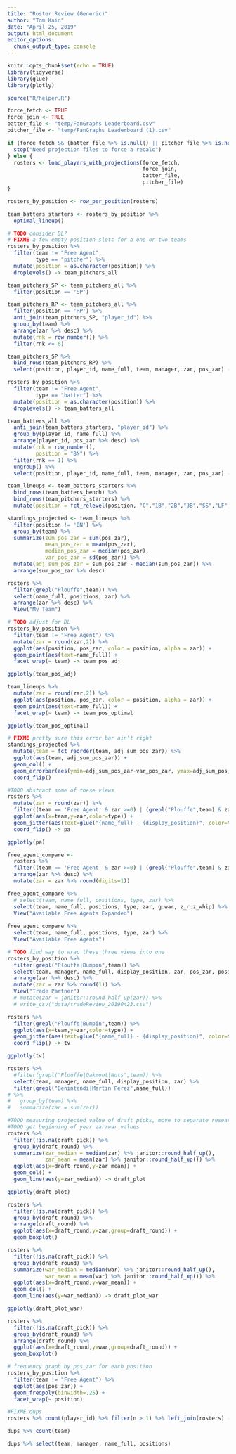 ```yaml
---
title: "Roster Review (Generic)"
author: "Tom Kain"
date: "April 25, 2019"
output: html_document
editor_options: 
  chunk_output_type: console
---
```


```r
knitr::opts_chunk$set(echo = TRUE)
library(tidyverse)
library(glue)
library(plotly)

source("R/helper.R")
```


```r
force_fetch <- TRUE
force_join <- TRUE
batter_file <- "temp/FanGraphs Leaderboard.csv"
pitcher_file <- "temp/FanGraphs Leaderboard (1).csv"

if (force_fetch && (batter_file %>% is.null() || pitcher_file %>% is.null())) {
  stop("Need projection files to force a recalc")
} else {
  rosters <- load_players_with_projections(force_fetch, 
                                           force_join, 
                                           batter_file, 
                                           pitcher_file)
}
```

```r
rosters_by_position <- row_per_position(rosters)

team_batters_starters <- rosters_by_position %>% 
  optimal_lineup()

# TODO consider DL?
# FIXME a few empty position slots for a one or two teams
rosters_by_position %>% 
  filter(team != "Free Agent",
         type == "pitcher") %>% 
  mutate(position = as.character(position)) %>% 
  droplevels() -> team_pitchers_all

team_pitchers_SP <- team_pitchers_all %>% 
  filter(position == 'SP')

team_pitchers_RP <- team_pitchers_all %>% 
  filter(position == 'RP') %>% 
  anti_join(team_pitchers_SP, "player_id") %>% 
  group_by(team) %>% 
  arrange(zar %>% desc) %>% 
  mutate(rnk = row_number()) %>% 
  filter(rnk <= 6)

team_pitchers_SP %>% 
  bind_rows(team_pitchers_RP) %>% 
  select(position, player_id, name_full, team, manager, zar, pos_zar) -> team_pitchers_starters

rosters_by_position %>% 
  filter(team != "Free Agent",
         type == "batter") %>% 
  mutate(position = as.character(position)) %>% 
  droplevels() -> team_batters_all

team_batters_all %>% 
  anti_join(team_batters_starters, "player_id") %>% 
  group_by(player_id, name_full) %>% 
  arrange(player_id, pos_zar %>% desc) %>% 
  mutate(rnk = row_number(),
         position = "BN") %>% 
  filter(rnk == 1) %>% 
  ungroup() %>% 
  select(position, player_id, name_full, team, manager, zar, pos_zar) -> team_batters_bench

team_lineups <- team_batters_starters %>% 
  bind_rows(team_batters_bench) %>% 
  bind_rows(team_pitchers_starters) %>% 
  mutate(position = fct_relevel(position, "C","1B","2B","3B","SS","LF","CF","RF", "Util","SP","RP","BN"))

standings_projected <- team_lineups %>% 
  filter(position != 'BN') %>% 
  group_by(team) %>% 
  summarize(sum_pos_zar = sum(pos_zar),
            mean_pos_zar = mean(pos_zar),
            median_pos_zar = median(pos_zar),
            var_pos_zar = sd(pos_zar)) %>% 
  mutate(adj_sum_pos_zar = sum_pos_zar - median(sum_pos_zar)) %>% 
  arrange(sum_pos_zar %>% desc)

```

```r
rosters %>% 
  filter(grepl("Plouffe",team)) %>% 
  select(name_full, positions, zar) %>% 
  arrange(zar %>% desc) %>% 
  View("My Team")
```

```r
# TODO adjust for DL
rosters_by_position %>% 
  filter(team != "Free Agent") %>% 
  mutate(zar = round(zar,2)) %>% 
  ggplot(aes(position, pos_zar, color = position, alpha = zar)) +
  geom_point(aes(text=name_full)) +
  facet_wrap(~ team) -> team_pos_adj

ggplotly(team_pos_adj)

team_lineups %>%
  mutate(zar = round(zar,2)) %>% 
  ggplot(aes(position, pos_zar, color = position, alpha = zar)) +
  geom_point(aes(text=name_full)) +
  facet_wrap(~ team) -> team_pos_optimal

ggplotly(team_pos_optimal)

# FIXME pretty sure this error bar ain't right
standings_projected %>% 
  mutate(team = fct_reorder(team, adj_sum_pos_zar)) %>% 
  ggplot(aes(team, adj_sum_pos_zar)) +
  geom_col() +
  geom_errorbar(aes(ymin=adj_sum_pos_zar-var_pos_zar, ymax=adj_sum_pos_zar+var_pos_zar), width = .5) +
  coord_flip()
```

```r
#TODO abstract some of these views
rosters %>% 
  mutate(zar = round(zar)) %>% 
  filter((team == 'Free Agent' & zar >=0) | (grepl("Plouffe",team) & zar < 3)) %>% 
  ggplot(aes(x=team,y=zar,color=type)) +
  geom_jitter(aes(text=glue("{name_full} - {display_position}", color=type)), width=.3) +
  coord_flip() -> pa

ggplotly(pa)

free_agent_compare <- 
  rosters %>% 
  filter((team == 'Free Agent' & zar >=0) | (grepl("Plouffe",team) & zar < 3)) %>% 
  arrange(zar %>% desc) %>% 
  mutate(zar = zar %>% round(digits=1))

free_agent_compare %>% 
  # select(team, name_full, positions, type, zar) %>% 
  select(team, name_full, positions, type, zar, g:war, z_r:z_whip) %>% 
  View("Available Free Agents Expanded")
  
free_agent_compare %>% 
  select(team, name_full, positions, type, zar) %>%
  View("Available Free Agents")
```

```r
# TODO find way to wrap these three views into one
rosters_by_position %>% 
  filter(grepl("Plouffe|Bumpin",team)) %>% 
  select(team, manager, name_full, display_position, zar, pos_zar, positions, draft_round) %>% 
  arrange(zar %>% desc) %>% 
  mutate(zar = zar %>% round(1)) %>% 
  View("Trade Partner")
  # mutate(zar = janitor::round_half_up(zar)) %>% 
  # write_csv("data/tradeReview_20190423.csv")

rosters %>% 
  filter(grepl("Plouffe|Bumpin",team)) %>% 
  ggplot(aes(x=team,y=zar,color=type)) +
  geom_jitter(aes(text=glue("{name_full} - {display_position}", color=type)), width=.2) +
  coord_flip() -> tv

ggplotly(tv)

rosters %>% 
  #filter(grepl("Plouffe|Oakmont|Nuts",team)) %>% 
  select(team, manager, name_full, display_position, zar) %>% 
  filter(grepl("Benintendi|Martin Perez",name_full)) 
# %>%
#   group_by(team) %>%
#   summarize(zar = sum(zar))
```

```r
#TODO measuring projected value of draft picks, move to separate research
#TODO get beginning of year zar/war values
rosters %>% 
  filter(!is.na(draft_pick)) %>%
  group_by(draft_round) %>% 
  summarize(zar_median = median(zar) %>% janitor::round_half_up(),
            zar_mean = mean(zar) %>% janitor::round_half_up()) %>%
  ggplot(aes(x=draft_round,y=zar_mean)) +
  geom_col() +
  geom_line(aes(y=zar_median)) -> draft_plot

ggplotly(draft_plot)

rosters %>% 
  filter(!is.na(draft_pick)) %>% 
  group_by(draft_round) %>% 
  arrange(draft_round) %>% 
  ggplot(aes(x=draft_round,y=zar,group=draft_round)) +
  geom_boxplot()

rosters %>% 
  filter(!is.na(draft_pick)) %>%
  group_by(draft_round) %>% 
  summarize(war_median = median(war) %>% janitor::round_half_up(),
            war_mean = mean(war) %>% janitor::round_half_up()) %>%
  ggplot(aes(x=draft_round,y=war_mean)) +
  geom_col() +
  geom_line(aes(y=war_median)) -> draft_plot_war

ggplotly(draft_plot_war)

rosters %>% 
  filter(!is.na(draft_pick)) %>% 
  group_by(draft_round) %>% 
  arrange(draft_round) %>% 
  ggplot(aes(x=draft_round,y=war,group=draft_round)) +
  geom_boxplot()

# frequency graph by pos_zar for each position
rosters_by_position %>% 
  filter(team != "Free Agent") %>% 
  ggplot(aes(pos_zar)) + 
  geom_freqpoly(binwidth=.25) + 
  facet_wrap(~ position)
```

```r
#FIXME dups 
rosters %>% count(player_id) %>% filter(n > 1) %>% left_join(rosters) -> dups

dups %>% count(team)

dups %>% select(team, manager, name_full, positions)

```